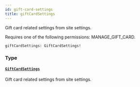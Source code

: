 ```yaml
---
id: gift-card-settings
title: giftCardSettings
---
```



Gift card related settings from site settings.

Requires one of the following permissions: MANAGE_GIFT_CARD.

```graphql
giftCardSettings: GiftCardSettings!
```


### Type

#### [`GiftCardSettings`](../../../developer/api-reference/objects/gift-card-settings) 

Gift card related settings from site settings.




